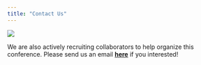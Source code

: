 ```yaml
---
title: "Contact Us"
---
```


<style type="text/css">

d-article {
  background-image: url("images/DNA_background2.png");
  background-size: cover;
  background-position: center; 
  text-size: 2;
  overflow: auto;
  height: 70vh; /* Full viewport height */
  text-align: center; /* Center the text */
}

</style>

<img src="images/conf_logo.png" style= "padding-bottom:0;">

<div class="center-text" style="padding-top:0;">

We are also actively recruiting collaborators to help organize this conference. Please send us an email <a href="mailto:cagt.meeting@gmail.com">**here**</a> if you interested! 

</div>